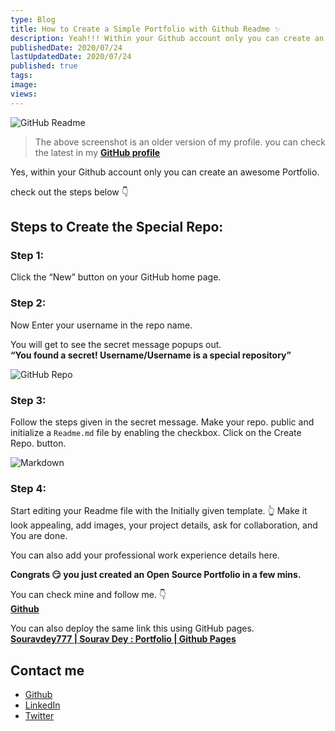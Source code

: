 ```yaml
---
type: Blog
title: How to Create a Simple Portfolio with Github Readme ✨
description: Yeah!!! Within your Github account only you can create an awesome Portfolio.
publishedDate: 2020/07/24
lastUpdatedDate: 2020/07/24
published: true
tags:
image:
views:
---
```


![GitHub Readme](https://miro.medium.com/v2/resize:fit:1228/format:webp/1*0MhejSBPMbRO_I8O7FqDnQ.jpeg)
> The above screenshot is an older version of my profile. you can check the latest in my [**GitHub profile**](https://github.com/Souravdey777/)

Yes, within your Github account only you can create an awesome Portfolio.

check out the steps below 👇

## Steps to Create the Special Repo:

### Step 1:

Click the “New” button on your GitHub home page.

### Step 2:

Now Enter your username in the repo name.

You will get to see the secret message popups out.\
**“You found a secret! Username/Username is a special repository”**

![GitHub Repo](https://miro.medium.com/v2/resize:fit:1400/format:webp/1*0nrD7fue-KirpjHcI3BHNg.jpeg)

### Step 3:

Follow the steps given in the secret message. Make your repo. public and initialize a `Readme.md` file by enabling the checkbox. Click on the Create Repo. button.

![Markdown](https://miro.medium.com/v2/resize:fit:1400/format:webp/1*AjA2W1zmA-b1oXLuxDDcZQ.jpeg)

### Step 4:

Start editing your Readme file with the Initially given template. 👆 Make it look appealing, add images, your project details, ask for collaboration, and You are done.

You can also add your professional work experience details here.

**Congrats 😏 you just created an Open Source Portfolio in a few mins.**

You can check mine and follow me. 👇\
**[Github](https://github.com/Souravdey777/)**

You can also deploy the same link this using GitHub pages.\
**[Souravdey777 | Sourav Dey : Portfolio | Github Pages](https://souravdey777.github.io/Souravdey777/)**


## Contact me

- [Github](https://github.com/Souravdey777/)
- [LinkedIn](https://www.linkedin.com/in/souravdey777)
- [Twitter](https://twitter.com/Souravdey777)
